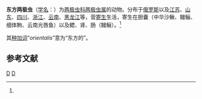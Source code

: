 {{Speciesbox
| genus = Myxidium
| species = orientalis
| authority = Schulman, 1962<ref name='id9208'>{{cite web| url =http://www.bioinfo.cn/db05/BjdwSpecies.php?action=view&id=9208| title =东方两极虫| work =《中国动物物种编目数据库》| publisher =中国科学院微生物研究所| author =中国科学院动物研究所| accessdate =2009-04-16| deadurl =yes| archiveurl =https://web.archive.org/web/20131203122335/http://www.bioinfo.cn/db05/BjdwSpecies.php?action=view| archivedate =2013-12-03}}</ref>
}}

'''东方两极虫'''（[[学名|学名]]：{{lang|la|''Myxidium orientalis''}}）为[[两极虫科|两极虫科]][[两极虫属|两极虫属]]的动物。分布于[[俄罗斯|俄罗斯]]以及[[江苏|江苏]]、[[山东|山东]]、[[四川|四川]]、[[浙江|浙江]]、[[云南|云南]]、[[黑龙江|黑龙江]]等，营[[寄生|寄生]]生活，寄生在胆囊（中华沙鳅、鳗鲡、细体鮈、云南光唇鱼）以及鳃、肾、肠（鳗鲡）。<ref name='id9208'/>

其[[种加词|种加词]]“''orientalis''”意为“东方的”。

== 参考文献 ==
{{reflist}}

{{Taxonbar}}

[[Category:两极虫属|D]]
[[Category:1962年描述的动物|D]]


{{Cnidarian-stub}}